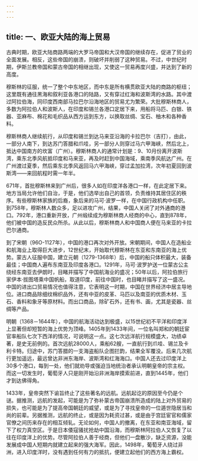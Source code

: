 ```yaml
---
---
---
```

title: 一、欧亚大陆的海上贸易
---



古典时期，欧亚大陆商路两端的大罗马帝国和大汉帝国的继续存在，促进了贸业的全面发展。相反，这些帝国的崩溃，则破坏并削弱了这种贸易。不过，中世纪时期，伊斯兰教帝国和蒙古帝国的相继出现，又使这一贸易再度兴盛，并达到了新的高度。

穆斯林的征服，统一了整个中东地区，而中东是所有横贯欧亚大陆的商路的枢纽；这里既有通往黑海和叙利亚各港口的陆路，又有穿过红海和波斯湾的水路。其中渡过阿拉伯海，同印度西南部马拉巴尔沿海地区的贸易尤为繁荣。大批穆斯林商人，多数为阿拉伯人和波斯人，在印度和锡兰各港口定居下来，用船将马匹、白银、铁器、亚麻布、棉花和毛织品从西方运到东方，以换取丝绸、宝石、柚木和各种香料。

穆斯林商人继续航行，从印度和锡兰到达马来亚沿海的卡拉巴尔（吉打），由此，一部分人南下，到达苏门答腊和爪哇，另一部分人则穿过马六甲海峡，然后北上，抵达中国南方的坎富（广州）。穆斯林商人的通常计划是：9、10月份离开波斯湾，乘东北季风航抵印度和马来亚，再及时赶到中国海域，乘南季风航达广州。在广州渡过夏季，然后乘东北季风返回马六甲海峡，穿过孟加拉湾，次年初夏回到波斯湾——来回航程时需一年半。

671年，首批穆斯林来到广州后，很多人如在印度洋各港口一样，在此定居下来。地方当局允许他们自治，于是，他们选举出自己的首领，负责维持其居住区的秩序。有些穆斯林家族的后裔，象后来的马可·波罗一样，在中国行政机构中任职。到758年，穆斯林人数众多，足以进攻广州，结果，中国人关闭了对外通商的港口。792年，港口重新开放，广州缎续成为穆斯林商人经商的中心，直到878年，他们被中国的造反民众所杀。从此以后，穆斯林商人和中国商人便在马来亚的卡拉巴尔通商。

到了宋朝（96O-1127年），中国的港口再次对外开放。宋朝期间，中国人在造船业和航海业上取得巨大进步，12世纪末，开始取代穆斯林在东亚和东南亚的海上优势。蒙古人征服中国，建立元朝（1279-1368年）后，中国的船只体积最大，装备最佳；中国商人遍布东南亚及印度各港口。1291年，马可·波罗护送一位蒙古公主绕经东南亚去伊朗时，目睹并描写了中国航海业的盛况；50年以后，阿拉伯旅行家伊本·拔图塔乘中国帆船，取道印度，前往中国时，也目睹并描写了这一盛况。中国的进出口贸易情况也值得注意，它表明这一时期，中国在世界经济中居主导地位。进口商品除细纹棉织品外，还有中亚的皮革、马匹以及南亚的优质木材、玉石、香料和象牙等原材料。而出口商品，除矿石外，还有书、画，尤其是瓷器、丝绸等产品。

明朝（1368－1644年），中国的航海活动达到极盛，以15世纪初不平洋和印度洋上显著但却短暂的海上优势为顶峰。1405年到1433年间，一位名叫郑和的朝廷宦官率船队七次下西洋的情况，可说明这一点。这七次远洋航行规模盛大，功绩卓著，是史无前例的。首次远航28000人，乘船62艘，一直航行到爪哇、锡兰及卡利卡特。归途中，苏门答腊的一支海盗船队企图拦韵，结果全军覆没。后来几次航行更加遥远，最远曾达非洲东海岸、波斯湾和红海海口。中国人还去过印度洋上30多个港口，每到一处，他们就劝导或强迫当地统治者承认明朝皇帝的宗主权。而这一切发生时，葡萄牙人只是刚开始沿非洲海岸摸索前进，直到1445年，他们才到达佛得角。

1433年，皇帝突然下谕旨终止了这些著名的远航。远航起讫的原因至今仍是个谜。据推测，远航的发起，可能是为了弥补蒙古帝国崩溃所造成的陆上对外贸易的损失，也可能是为了提高帝国朝廷的威望，或是为了寻找皇帝的一位遁世隐居当和尚的前辈。另据推测，远航的终止，或是因为耗资过甚，或是由于宫廷宦官和儒家官僚之间历来存在的相互倾轧。无论如何，中国人的撤离，在东亚和南亚海域，留下了权力真空区。于是日本倭寇骚扰抢劫中国沿海，而穆斯林阿拉伯人又恢复了以往在印度洋上的优势。尽管阿拉伯人善于经商，但他们一盘散沙，缺乏资源，没能发展成中国人短期内就建立起来的强大海军。因此，1498年，葡萄牙人绕过非洲，进入印度洋时，没有遇到任何有力的抵抗，便建立起他们的西方海上霸权。